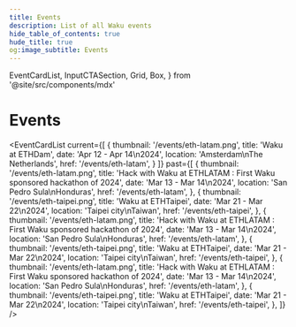 ```yaml
---
title: Events
description: List of all Waku events
hide_table_of_contents: true
hude_title: true
og:image_subtitle: Events
---
```


  EventCardList,
  InputCTASection,
  Grid,
  Box,
} from '@site/src/components/mdx'

# Events

<head>
  <body className="events event-details" />
</head>

<EventCardList
  current={[
      {
      thumbnail: '/events/eth-latam.png',
      title: 'Waku at ETHDam',
      date: 'Apr 12 - Apr 14\n2024',
      location: 'Amsterdam\nThe Netherlands',
      href: '/events/eth-latam',
    }
  ]}
  past={[
    {
      thumbnail: '/events/eth-latam.png',
      title: 'Hack with Waku at ETHLATAM : First Waku sponsored hackathon of 2024',
      date: 'Mar 13 - Mar 14\n2024',
      location: 'San Pedro Sula\nHonduras',
      href: '/events/eth-latam',
    },
    {
      thumbnail: '/events/eth-taipei.png',
      title: 'Waku at ETHTaipei',
      date: 'Mar 21 - Mar 22\n2024',
      location: 'Taipei city\nTaiwan',
      href: '/events/eth-taipei',
    },
    {
      thumbnail: '/events/eth-latam.png',
      title: 'Hack with Waku at ETHLATAM : First Waku sponsored hackathon of 2024',
      date: 'Mar 13 - Mar 14\n2024',
      location: 'San Pedro Sula\nHonduras',
      href: '/events/eth-latam',
    },
    {
      thumbnail: '/events/eth-taipei.png',
      title: 'Waku at ETHTaipei',
      date: 'Mar 21 - Mar 22\n2024',
      location: 'Taipei city\nTaiwan',
      href: '/events/eth-taipei',
    },
    {
      thumbnail: '/events/eth-latam.png',
      title: 'Hack with Waku at ETHLATAM : First Waku sponsored hackathon of 2024',
      date: 'Mar 13 - Mar 14\n2024',
      location: 'San Pedro Sula\nHonduras',
      href: '/events/eth-latam',
    },
    {
      thumbnail: '/events/eth-taipei.png',
      title: 'Waku at ETHTaipei',
      date: 'Mar 21 - Mar 22\n2024',
      location: 'Taipei city\nTaiwan',
      href: '/events/eth-taipei',
    },
  ]}
/>
